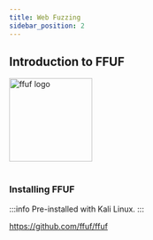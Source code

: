 ```yaml
---
title: Web Fuzzing
sidebar_position: 2
---
```


## Introduction to FFUF

<img src="https://raw.githubusercontent.com/ffuf/ffuf/master/_img/ffuf_run_logo_600.png" alt="ffuf logo" height="150" />

<br/>
<br/>

### Installing FFUF

:::info
Pre-installed with Kali Linux.
:::

https://github.com/ffuf/ffuf